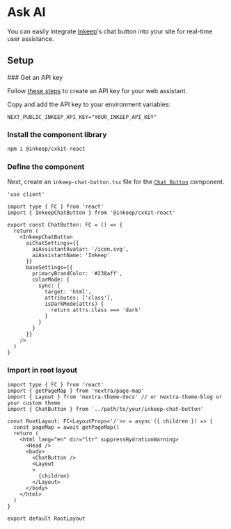 
# Ask AI

You can easily integrate [Inkeep](https://docs.inkeep.com/cloud)'s chat button
into your site for real-time user assistance.

## Setup

<Steps>
### Get an API key

Follow [these steps](/projects/overview#create-a-web-assistant) to create an API
key for your web assistant.

Copy and add the API key to your environment variables:

```dotenv filename=".env"
NEXT_PUBLIC_INKEEP_API_KEY="YOUR_INKEEP_API_KEY"
```

### Install the component library

```sh npm2yarn
npm i @inkeep/cxkit-react
```

### Define the component

Next, create an `inkeep-chat-button.tsx` file for the
[`Chat Button`](https://docs.inkeep.com/ui-components/react/chat-button)
component.

```tsx filename="inkeep-chat-button.tsx"
'use client'

import type { FC } from 'react'
import { InkeepChatButton } from '@inkeep/cxkit-react'

export const ChatButton: FC = () => {
  return (
    <InkeepChatButton
      aiChatSettings={{
        aiAssistantAvatar: '/icon.svg',
        aiAssistantName: 'Inkeep'
      }}
      baseSettings={{
        primaryBrandColor: '#238aff',
        colorMode: {
          sync: {
            target: 'html',
            attributes: ['class'],
            isDarkMode(attrs) {
              return attrs.class === 'dark'
            }
          }
        }
      }}
    />
  )
}
```

### Import in root layout

```tsx
import type { FC } from 'react'
import { getPageMap } from 'nextra/page-map'
import { Layout } from 'nextra-theme-docs' // or nextra-theme-blog or your custom theme
import { ChatButton } from '../path/to/your/inkeep-chat-button'

const RootLayout: FC<LayoutProps<'/'>> = async ({ children }) => {
  const pageMap = await getPageMap()
  return (
    <html lang="en" dir="ltr" suppressHydrationWarning>
      <Head />
      <body>
        <ChatButton />
        <Layout
        >
          {children}
        </Layout>
      </body>
    </html>
  )
}

export default RootLayout
```

</Steps>
